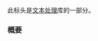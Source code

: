 {{cpp/header/title|charconv}}
{{cpp/header/navbar}}

此标头是[[cpp/text|文本处理]]库的一部分。

{{dsc begin}}
{{dsc h1|类}}
{{dsc inc|cpp/utility/dsc chars_format}}
{{dsc inc|cpp/utility/dsc from_chars_result}}
{{dsc inc|cpp/utility/dsc to_chars_result}}

{{dsc h1|函数}}
{{dsc inc|cpp/utility/dsc from_chars}}
{{dsc inc|cpp/utility/dsc to_chars}}
{{dsc end}}

===概要===
{{cpp/synopsis/charconv}}

{{langlinks|en|es|ja|ru}}